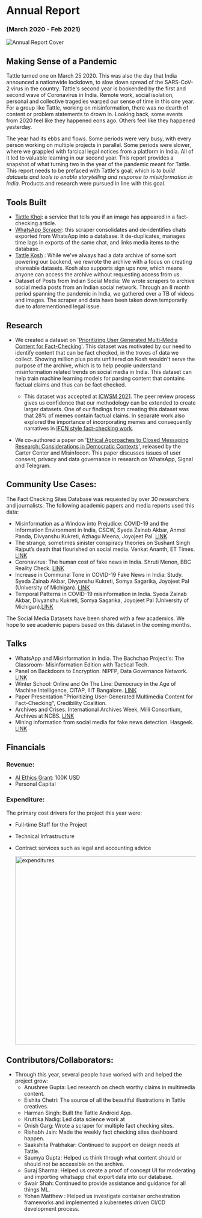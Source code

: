 # Annual Report

### (March 2020 - Feb 2021)

![Annual Report Cover](../../images/datasets_cover.png)

## Making Sense of a Pandemic

Tattle turned one on March 25 2020. This was also the day that India announced a nationwide lockdown, to slow down spread of the SARS-CoV-2 virus in the country. Tattle's second year is bookended by the first and second wave of Coronavirus in India. Remote work, social isolation, personal and collective tragedies warped our sense of time in this one year. For a group like Tattle, working on misinformation, there was no dearth of content or problem statements to drown in. Looking back, some events from 2020 feel like they happened eons ago. Others feel like they happened yesterday.

The year had its ebbs and flows. Some periods were very busy, with every person working on multiple projects in parallel. Some periods were slower, where we grappled with farcical legal notices from a platform in India. All of it led to valuable learning in our second year.
This report provides a snapshot of what turning two in the year of the pandemic meant for Tattle. This report needs to be prefaced with Tattle's goal, which is _to build datasets and tools to enable storytelling and response to misinformation in India_. Products and research were pursued in line with this goal.

## Tools Built

- [Tattle Khoj](https://services.tattle.co.in/khoj/): a service that tells you if an image has appeared in a fact-checking article.
- [WhatsApp Scraper](https://tattle.co.in/products/whatsapp-archiver/): this scraper consolidates and de-identifies chats exported from WhatsApp into a database. It de-duplicates, manages time lags in exports of the same chat, and links media items to the database. 
- [Tattle Kosh](http://kosh.tattle.co.in/) : While we've always had a data archive of some sort powering our backend, we rewrote
  the archive with a focus on creating shareable datasets. Kosh also supports sign ups now, which means anyone can access the archive without requesting access from us.
- Dataset of Posts from Indian Social Media: We wrote scrapers to archive social media posts from an Indian social network. Through an 8 month period spanning the pandemic in India, we gathered over a TB of videos and images. The scraper and data have been taken down temporarily due to aforementioned legal issue.

## Research

- We created a dataset on '[Prioritizing User Generated Multi-Media Content for Fact-Checking'](https://arxiv.org/abs/2010.13387). This dataset was motivated by our need to identify content that can be fact checked, in the troves of data we collect. Showing million plus posts unfiltered on Kosh wouldn't serve the purpose of the archive, which is to help people understand misinformation related trends on social media in India. This dataset can help train machine learning models for parsing content that contains factual claims and thus can be fact checked.
  - This dataset was accepted at [ICWSM 2021](https://icwsm.org/2021/#accepted_papers). The peer review process gives us confidence that our methodology can be extended to create larger datasets. One of our findings from creating this dataset was that 28% of memes contain factual claims. In separate work also explored the importance of incorporating memes and consequently narratives in [IFCN style fact-checking work](https://www.buzzfeednews.com/article/craigsilverman/facebook-and-fact-checkers-fight-fake-news).

- We co-authored a paper on '[Ethical Approaches to Closed Messaging Research: Considerations in Democratic Contexts](https://electionstandards.cartercenter.org/verifying-elections-misinfocon2020/ethical-approaches-to-closed-messaging-research-considerations-in-democratic-contexts/)', released by the Carter Center and Misinfocon. This paper discusses issues of user consent, privacy and data governance in research on WhatsApp, Signal and Telegram.

## Community Use Cases:

The Fact Checking Sites Database was requested by over 30 researchers and journalists. The following academic papers and media reports used this data:

- Misinformation as a Window into Prejudice: COVID-19 and the Information Environment in India, CSCW, Syeda Zainab Akbar, Anmol Panda, Divyanshu Kukreti, Azhagu Meena, Joyojeet Pal. [LINK](https://www.microsoft.com/en-us/research/publication/misinformation-as-a-window-into-prejudice-covid-19-and-the-information-environment-in-india/)
- The strange, sometimes sinister conspiracy theories on Sushant Singh Rajput’s death that flourished on social media. Venkat Ananth, ET Times. [LINK](https://economictimes.indiatimes.com/tech/internet/the-strange-sometimes-sinister-conspiracy-theories-on-sushant-singh-rajputs-death-that-flourished-on-social-media/articleshow/78636570.cms)
- Coronavirus: The human cost of fake news in India. Shruti Menon, BBC Reality Check. [LINK](https://www.bbc.com/news/world-asia-india-53165436)
- Increase in Communal Tone in COVID-19 Fake News in India: Study. Syeda Zainab Akbar, Divyanshu Kukreti, Somya Sagarika, Joyojeet Pal (University of Michigan). [LINK](https://www.thequint.com/news/webqoof/increase-in-communal-tone-in-covid-19-fake-news-in-india-study)
- Temporal Patterns in COVID-19 misinformation in India. Syeda Zainab Akbar, Divyanshu Kukreti, Somya Sagarika, Joyojeet Pal (University of Michigan).[LINK](http://joyojeet.people.si.umich.edu/temporal-patterns-in-covid-19-misinformation-in-india/)

The Social Media Datasets have been shared with a few academics. We hope to see academic papers based on this dataset in the coming months.

## Talks

- WhatsApp and Misinformation in India. The Bachchao Project's: The Glassroom- Misinformation Edition with Tactical Tech.
- Panel on Backdoors to Encryption. NIPFP, Data Governance Network. [LINK](https://twitter.com/DataGovNetwork/status/1335833999944470528)
- Winter School: Online and On The Line: Democracy in the Age of Machine Intelligence, CITAP, IIIT Bangalore. [LINK](http://citapp.iiitb.ac.in/online-and-on-the-line-democracy-in-the-age-of-machine-intelligence/)
- Paper Presentation "Prioritizing User-Generated Multimedia Content for Fact-Checking", Credibility Coalition.
- Archives and Crises. International Archives Week, Milli Consortium, Archives at NCBS. [LINK](https://www.youtube.com/watch?v=mtIaD-AvG_U)
- Mining information from social media for fake news detection. Hasgeek. [LINK](https://hasgeek.com/fifthelephant/mining-information-from-social-media-for-fake-news-detection/)

## Financials

### Revenue:

- [AI Ethics Grant](https://aiethicsinitiative.org/news/2019/3/12/announcing-the-winners-of-the-ai-and-the-news-open-challenge): 100K USD
- Personal Capital

### Expenditure:

The primary cost drivers for the project this year were:

- Full-time Staff for the Project
- Technical Infrastructure
- Contract services such as legal and accounting advice
  
  
  <img
    src="../../images/expenditures-2020-2021-chart.png"
    alt="expenditures"
    width="500"
  />

## Contributors/Collaborators:

- Through this year, several people have worked with and helped the project grow:
  - Anushree Gupta: Led research on chech worthy claims in multimedia content.
  - Eishita Chetri: The source of all the beautiful illustrations in Tattle creatives.
  - Harman Singh: Built the Tattle Android App.
  - Kruttika Nadig: Led data science work at
  - Onish Garg: Wrote a scraper for multiple fact checking sites.
  - Rishabh Jain: Made the weekly fact checking sites dashboard happen.
  - Saakshita Prabhakar: Continued to support on design needs at Tattle.
  - Saumya Gupta: Helped us think through what content should or should not be accessible on the archive.
  - Suraj Sharma: Helped us create a proof of concept UI for moderating and importing whatsapp chat export data into our database.
  - Swair Shah: Continued to provide assistance and guidance for all things ML.
  - Yohan Matthew : Helped us investigate container orchestration frameworks and implemented a kubernetes driven CI/CD development process.
